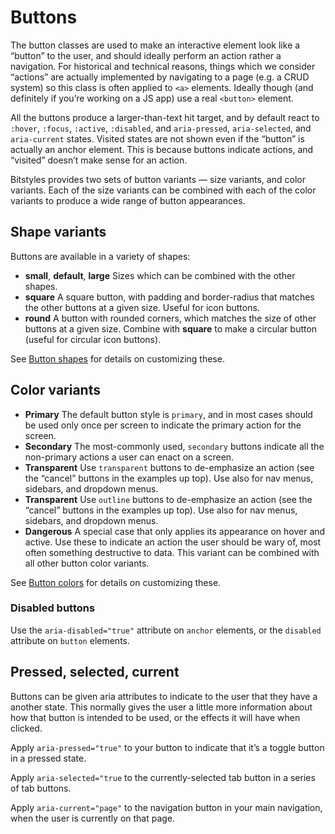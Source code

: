 
<Meta title="UI/Buttons/Overview" />

<Story id="atoms-button-base--button-selection" />

# Buttons

The button classes are used to make an interactive element look like a “button” to the user, and should ideally perform an action rather a navigation. For historical and technical reasons, things which we consider “actions” are actually implemented by navigating to a page (e.g. a CRUD system) so this class is often applied to `<a>` elements. Ideally though (and definitely if you’re working on a JS app) use a real `<button>` element.

All the buttons produce a larger-than-text hit target, and by default react to `:hover`, `:focus`, `:active`, `:disabled`, and `aria-pressed`, `aria-selected`, and `aria-current` states. Visited states are not shown even if the “button” is actually an anchor element. This is because buttons indicate actions, and “visited” doesn’t make sense for an action.

Bitstyles provides two sets of button variants — size variants, and color variants. Each of the size variants can be combined with each of the color variants to produce a wide range of button appearances.

## Shape variants

Buttons are available in a variety of shapes:

- **small**, **default**, **large** Sizes which can be combined with the other shapes.
- **square** A square button, with padding and border-radius that matches the other buttons at a given size. Useful for icon buttons.
- **round** A button with rounded corners, which matches the size of other buttons at a given size. Combine with **square** to make a circular button (useful for circular icon buttons).

See [Button shapes](/docs/atoms-button-shapes--small) for details on customizing these.

## Color variants

- **Primary** The default button style is `primary`, and in most cases should be used only once per screen to indicate the primary action for the screen.
- **Secondary** The most-commonly used, `secondary` buttons indicate all the non-primary actions a user can enact on a screen.
- **Transparent** Use `transparent` buttons to de-emphasize an action (see the “cancel” buttons in the examples up top). Use also for nav menus, sidebars, and dropdown menus.
- **Transparent** Use `outline` buttons to de-emphasize an action (see the “cancel” buttons in the examples up top). Use also for nav menus, sidebars, and dropdown menus.
- **Dangerous** A special case that only applies its appearance on hover and active. Use these to indicate an action the user should be wary of, most often something destructive to data. This variant can be combined with all other button color variants.

See [Button colors](/docs/atoms-button-colors--primary) for details on customizing these.

### Disabled buttons

Use the `aria-disabled="true"` attribute on `anchor` elements, or the `disabled` attribute on `button` elements.

## Pressed, selected, current

Buttons can be given aria attributes to indicate to the user that they have a another state. This normally gives the user a little more information about how that button is intended to be used, or the effects it will have when clicked.

Apply `aria-pressed="true"` to your button to indicate that it’s a toggle button in a pressed state.

Apply `aria-selected="true` to the currently-selected tab button in a series of tab buttons.

Apply `aria-current="page"` to the navigation button in your main navigation, when the user is currently on that page.
